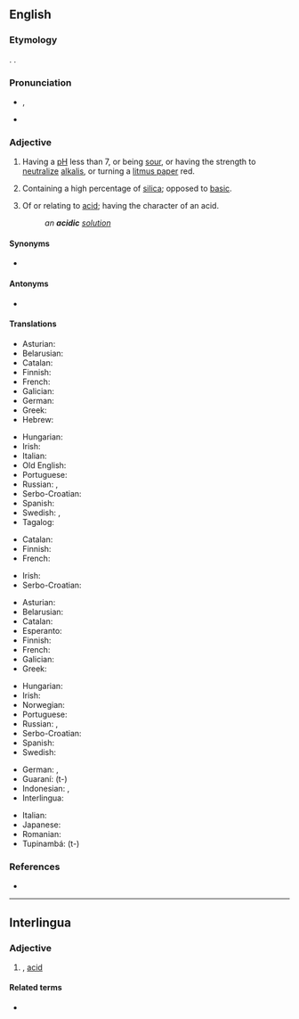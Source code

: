 ==English==

===Etymology===
{{suffix|en|acid|ic}}. {{doublet|en|acidy}}.

===Pronunciation===
* {{a|US}} {{IPA|en|/əˈsɪdɪk/}}, {{enPR|əsĭdʹĭk}}
* {{hyphenation|en|a|cid|ic}}

===Adjective===
{{en-adj}}

# {{lb|en|chemistry}} Having a [[pH]] less than 7, or being [[sour]], or having the strength to [[neutralize]] [[alkali]]s, or turning a [[litmus paper]] red.
# {{lb|en|mineralogy}} Containing a high percentage of [[silica]]; opposed to [[basic]].
# Of or relating to [[acid]]; having the character of an acid.
#: ''an '''acidic''' [[solution]]''

====Synonyms====
* {{l|en|acid}}

====Antonyms====
* {{sense|having pH less than 7}} {{l|en|basic}}

====Translations====
{{trans-top|chemistry: having pH less than 7}}
* Asturian: {{t|ast|ácidu}}
* Belarusian: {{t|be|кі́слы|m|sc=Cyrl}}
* Catalan: {{t+|ca|àcid}}
* Finnish: {{t+|fi|hapan}}
* French: {{t+|fr|acide}}
* Galician: {{t+|gl|ácido}}
* German: {{t+|de|sauer}}
* Greek: {{t+|el|όξινος|sc=Grek}}
* Hebrew: {{t|he|חֻמְצִי|tr=ẖumtzí}}
{{trans-mid}}
* Hungarian: {{t+|hu|savas}}
* Irish: {{t|ga|aigéadach}}
* Italian: {{t+|it|acido}}
* Old English: {{t|ang|āfor}}
* Portuguese: {{t+|pt|ácido}}
* Russian: {{t+|ru|кисло́тный}}, {{t+|ru|ки́слый}}
* Serbo-Croatian: {{t+|sh|kȉseo}}
* Spanish: {{t+|es|ácido}}
* Swedish: {{t+|sv|sur}}, {{t+|sv|syrlig}}
* Tagalog: {{t|tl|malala}}
{{trans-bottom}}

{{trans-top|mineralogy: containing a high percentage of silica}}
* Catalan: {{t+|ca|àcid}}
* Finnish: {{t+|fi|hapan}}
* French: {{t+check|fr|acide}}
{{trans-mid}}
* Irish: {{t|ga|aigéadach}}
* Serbo-Croatian: {{t+|sh|kȉseo}}
{{trans-bottom}}

{{trans-top|of or relating to acid}}
* Asturian: {{t|ast|ácidu}}
* Belarusian: {{t|be|кі́слы|m|sc=Cyrl}}
* Catalan: {{t+|ca|àcid}}
* Esperanto: {{t+|eo|acida}}
* Finnish: {{t+|fi|hapan}}
* French: {{t+|fr|acide}}
* Galician: {{t+|gl|ácido}}
* Greek: {{t+|el|όξινος|sc=Grek}}
{{trans-mid}}
* Hungarian: {{t+|hu|savas}}
* Irish: {{t|ga|aigéadach}}
* Norwegian: {{t|no|syrlig}}
* Portuguese: {{t+|pt|ácido}}
* Russian: {{t+|ru|кисло́тный}}, {{t+|ru|ки́слый}}
* Serbo-Croatian: {{t+|sh|kisèlīnskī}}
* Spanish: {{t+|es|ácido}}
* Swedish: {{t|sv|syra-}}
{{trans-bottom}}

{{checktrans-top}}
* German: {{t+check|de|sauer}}, {{t+check|de|säurehaltig}}
* Guaraní: {{t-check|gn|ái}} (t-) <!-- wtf is this???? -->
* Indonesian: {{t+check|id|asam}}, {{t-check|id|[[sifat|bersifat]] [[asam]]}} {{attention|id|2=was "[[sifat|bersifat]] [[asam]]" - assumed sum-of-parts; if an idiom, remove the wikilinks to the individual words. see [[User:Kephir/gadgets/xte#Translation_fixing]]}}
* Interlingua: {{t-check|ia|acide}}
{{trans-mid}}
* Italian: {{t+check|it|acido}}
* Japanese: {{t+check|ja|酸性|tr=[[さんせい]], sansei|sc=Jpan}}
* Romanian: {{t+check|ro|acid}}
* Tupinambá: {{t-check|tpn|aî}} (t-) <!-- wtf is this???? -->
{{trans-bottom}}

===References===
* {{R:Webster 1913}}

----

==Interlingua==

===Adjective===
{{ia-adj|-}}

# {{l|en|acidic}}, [[acid]]

====Related terms====
* {{l|ia|acido}}